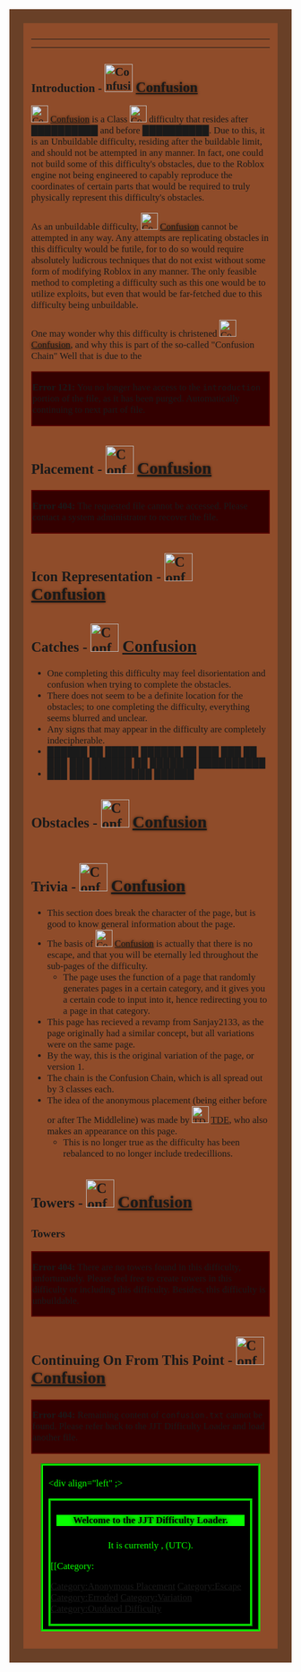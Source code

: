 <div style="background:#8F4C2A;padding:1em;font-family:rubik;border:25px solid #694027">
{{NoticeScrollboxNew|Notices=
{{Outdated|reason=Difficulty placements, different classification, and inaccurate difficulties.}}
{{Physically Impossible}}
}}
----
{{RevampQuote|Header=Upon Entering|Text=Well, this will have me confused. This isn't any difficulty I'm familiar with.|Quoter={{USERNAME}}}}
----

{{NewDifficultyInfobox|title1=[[File:Confusion.webp|30px]] <span style="text-shadow: 0 0 4px #3B1B08; color:#3B1B08">'''Confusion|image1=Confusion.webp|caption1=All I Can Say Is... That You Are Stuck On This Page Or Just Close It|class=[[File:Confusion.webp|50px]]
|previous=[[File:Confusion.webp|30px]] <span style="text-shadow: 0 0 4px #3B1B08; color:#3B1B08">'''Confusion|next=[[File:Confusion.webp|30px]] <span style="text-shadow: 0 0 4px #3B1B08; color:#3B1B08">'''Confusion|rating=[[File:Confusion.webp|50px]]|type=[[File:Confusion.webp|50px]]|class_range=[[File:Confusion.webp|50px]]|difficulty_range=[[File:Confusion.webp|50px]]|chain(s)=Confusion Chain|creator(s)=Sanjay2133|date_added=30 November 2022|revamp_date=9 July 2023 (start)|decal_id=136253136767652}}

==Introduction - [[File:Confusion.webp|50px]] <big><span style="text-shadow: 0 0 4px #3B1B08; color:#3B1B08">[[Confusion]]==


[[File:Confusion.webp|30x30px]] <span style="text-shadow: 0 0 4px #3B1B08; color:#3B1B08">[[Confusion]]</span> is a Class [[File:Confusion.webp|30x30px]] difficulty that resides after ██████████ and before ██████████. Due to this, it is an Unbuildable difficulty, residing after the buildable limit, and should not be attempted in any manner. In fact, one could not build some of this difficulty's obstacles, due to the Roblox engine not being engineered to capably reproduce the coordinates of certain parts that would be required to truly physically represent this difficulty's obstacles.

As an unbuildable difficulty, [[File:Confusion.webp|30x30px]] <span style="text-shadow: 0 0 4px #3B1B08; color:#3B1B08">[[Confusion]]</span> cannot be attempted in any way. Any attempts are replicating obstacles in this difficulty would be futile, for to do so would require absolutely ludicrous techniques that do not exist without some form of modifying Roblox in any manner. The only feasible method to completing a difficulty such as this one would be to utilize exploits, but even that would be far-fetched due to this difficulty being unbuildable.

One may wonder why this difficulty is christened [[File:Confusion.webp|30x30px]] <span style="text-shadow: 0 0 4px #3B1B08; color:#3B1B08">[[Confusion]]</span>, and why this is part of the so-called "Confusion Chain" Well that is due to the<div class="warningbox" id="red-warningbox" style="background-color:#330000;border:2px solid #540000">'''Error 121:''' You no longer have access to the <code>introduction</code> portion of the file, as it has been purged. Automatically continuing to next part of file.</div>

==Placement - [[File:Confusion.webp|50px]] <big><span style="text-shadow: 0 0 4px #3B1B08; color:#3B1B08">[[Confusion]]</span></big>==
<div class="warningbox" id="red-warningbox" style="background-color:#330000;border:2px solid #540000">'''Error  404:''' The requested file cannot be accessed. Please contact a system administrator to recover the file.</div>

==Icon Representation - [[File:Confusion.webp|50px]] <big><span style="text-shadow: 0 0 4px #3B1B08; color:#3B1B08">[[Confusion]]</span></big>==
{{IconRepresentationOfficialOnly|color=#694027|image=[[File:Confusion.webp|250px]]|description=The icon is made in pixel art. It is composed of brown colors, with a dark brown border with the top left and bottom right corner being slightly lighter. In the center, it is pitch black, except for a few specks and a diagonal line going through it, being to show a "reflection". The main focus of the icon are 3 question marks, representing the confusion one may feel when trying to complete this difficulty.}}

==Catches - [[File:Confusion.webp|50px]] <big><span style="text-sha0 0 4px #3B1B08; color:#3B1B08">[[Confusion]]</span></big>==

*One completing this difficulty may feel disorientation and confusion when trying to complete the obstacles.
*There does not seem to be a definite location for the obstacles; to one completing the difficulty, everything seems blurred and unclear.
*Any signs that may appear in the difficulty are completely indecipherable.
*██████ ██ █████ ██████ ██ ███ ███ ██ ███ ███ ██████ ██ ███████ ██████████
*███ ███ █████████ ██████

==Obstacles - [[File:Confusion.webp|50px]] <big><span style="text-shadow: 0 0 4px #3B1B08; color:#3B1B08">[[Confusion]]</span></big>==
<div style="overflow-x:scroll">{{ObstacleTableMultiply|JumpClimbableBase=17500|Round=-2.5|Increment=1.03191294052}}</div>

==Trivia - [[File:Confusion.webp|50px]] <big><span style="text-shadow: 0 0 4px #3B1B08; color:#3B1B08">[[Confusion]]</span></big>==
*This section does break the character of the page, but is good to know general information about the page.
*The basis of [[File:Confusion.webp|30x30px]] <span style="text-shadow: 0 0 4px #3B1B08; color:#3B1B08">[[Confusion]]</span> is actually that there is no escape, and that you will be eternally led throughout the sub-pages of the difficulty.
**The page uses the function of a page that randomly generates pages in a certain category, and it gives you a certain code to input into it, hence redirecting you to a page in that category.
*This page has recieved a revamp from Sanjay2133, as the page originally had a similar concept, but all variations were on the same page.
*By the way, this is the original variation of the page, or version 1.
* The chain is the Confusion Chain, which is all spread out by 3 classes each.
*The idea of the anonymous placement (being either before or after The Middleline) was made by [[File:TDE.png|30x30px]] [[The Difficulty Enthusiast|TDE]], who also makes an appearance on this page.
**This is no longer true as the difficulty has been rebalanced to no longer include tredecillions.

==Towers - [[File:Confusion.webp|50px]] <big><span style="text-shadow: 0 0 4px #3B1B08; color:#3B1B08">[[Confusion]]</span></big>==

===Towers===
<div class="warningbox" id="red-warningbox" style="background-color:#330000;border:2px solid #540000">'''Error 404:''' There are no towers found in this difficulty, unfortunately. Please feel free to create towers in this difficulty or including this difficulty. Besides, this difficulty is unbuildable.</div>

==Continuing On From This Point - [[File:Confusion.webp|50px]] <big><span style="text-shadow: 0 0 4px #3B1B08; color:#3B1B08">[[Confusion]]</span></big>==
<div class="warningbox" id="red-warningbox" style="background-color:#330000;border:2px solid #540000">'''Error 404:''' Remaining content of <code>confusion.txt</code> cannot be found. Please refer back to the JJT Difficulty Loader and load another file.</div>
<div style="background: #000000; color: #08FF00; margin:1em; padding:5px 10px; border:4px groove #08FF00;">
<div align="left" ;>
<div style="background: #000000; color: #08FF00; margin:0em; padding:0px 0px; font-family: Ms Pgothic; border:4px ridge #08FF00;">
<div style="background-color:#08FF00; font-size: 150%; color:#000000; margin:10px; border: none; text-align:center;">
<span style="font-size:17px; margin:1em; font-family: Ms Pgothic; text-shadow: 0px 0px 8px currentColor">
'''Welcome to the JJT Difficulty Loader.'''</span>
</div>
<center>It is currently {{CURRENTTIME}}, {{CURRENTDAY}} {{CURRENTMONTHNAME}} {{CURRENTYEAR}} (UTC).</center>{{Collapse|num=10|initial=>> Help|final=>> Back|body=
<div class="warningbox" id="red-warningbox" style="background-color:#330000;border:2px solid #540000"><span style="font-size:17px; margin:1em; font-family: Ms Pgothic; text-shadow: 0px 0px 8px currentColor">'''Error 111": Help is currently unavaliable. Please wait until an administrator comes online. Also, credits to the Backrooms Wiki for creating this!</span></div>
}}
{{Collapse|num=11|initial=>> Settings|final=>> Back|body=
<div class="warningbox" id="red-warningbox" style="background-color:#330000;border:2px solid #540000"><span style="font-size:17px; margin:1em; font-family: Ms Pgothic; text-shadow: 0px 0px 8px currentColor">'''Error 111:''' "Settings" has been disabled by administrators. Please contact them if you would like to change the settings.</span></div>
}}
{{Collapse|num=12|initial=>> Motivation in Life|final=>> Back|body=
<span style="font-size:17px; margin:1em; font-family: Ms Pgothic; text-shadow: 0px 0px 8px currentColor">What life are you talking about?</span>
}}
{{Collapse|num=13|initial=>> Play Hangman|final=>> Back|body=
<span style="font-size:17px; margin:1em; font-family: Ms Pgothic; text-shadow: 0px 0px 8px currentColor">{{Hangman|StartMessage=Let's play hangman!|Word=Juxtaposition|LoseMessage=Imagine being a loser. You should've guessed it!|WinMessage=Wow..you won! For the first and only time in your life.}}</span>}}
{{Collapse|num=14|initial=>> Access Files|final=>>> Back|body=
<span style="font-size:17px; margin:1em; font-family: Ms Pgothic; text-shadow: 0px 0px 8px currentColor">
{{Collapse|num=15|initial=>>> File no.1: staff_furry_rp.txt (requires passcode)|final=>>> Back|body=
{{Collapse|num=16|initial=>>>> Password:|final=>>>> Password: ••••••••••|body=
<div class="warningbox" id="red-warningbox" style="background-color:#330000;border:2px solid #540000">It seems you have entered the wrong password; please try again</div>
}}}}
{{Collapse|num=17|initial=>>>> File no.2: confusion.txt|final=>>> Back|body=
'''Please refer to the page linked [[:Special:RandomInCategory|here]] and input the code "Middleline"'''
}}
}}
[[Category:Anonymous Placement]]
[[Category:Escape]]
[[Category:Erroded]]
[[Category:Variation]]
[[Category:Outdated Difficulty]]
[[Category: